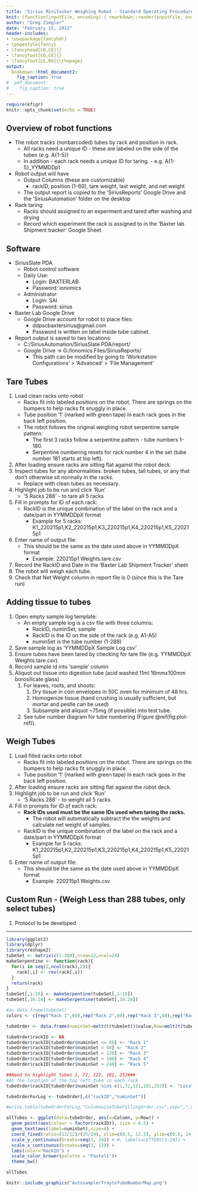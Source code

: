 ```yaml
---
title: "Sirius MiniTasker Weighing Robot - Standard Operating Procedure"
knit: (function(inputFile, encoding) { rmarkdown::render(inputFile, encoding = encoding, output_file = file.path(dirname(inputFile), 'SiriusAutomationWeighingRobotProcedure.html')) })
author: "Greg Ziegler"
date: "February 15, 2022"
header-includes:
- \usepackage{fancyhdr}
- \pagestyle{fancy}
- \fancyhead[CO,CE]{}
- \fancyfoot[CO,CE]{}
- \fancyfoot[LE,RO]{\thepage}
output: 
  bookdown::html_document2:
    fig_caption: true
#  pdf_document:
#    fig_caption: true
---
```


```r
require(kfigr)
knitr::opts_chunk$set(echo = TRUE)
```

## Overview of robot functions

* The robot tracks (nonbarcoded) tubes by rack and position in rack.
    * All racks need a unique ID - these are labeled on the side of the tubes (e.g. A{1-5})
    * In addition - each rack needs a unique ID for taring. - e.g. A{1-5}_YYMMDDp1
* Robot output will have 
    * Output Columns (these are customizable)
      * rackID, position (1-60), tare weight, last weight, and net weight
    * The output report is copied to the 'SiriusReports' Google Drive and the 'SiriusAutomation' folder on the desktop
* Rack taring
    * Racks should assigned to an experiment and tared after washing and drying
    * Record which experiment the rack is assigned to in the 'Baxter lab Shipment tracker' Google Sheet

## Software

* SiriusSlate PDA
    * Robot control software
    * Daily Use:
      * Login: BAXTERLAB
      * Password: ionomics
    * Administrator:
      * Login: SAI
      * Password: sirius
* Baxter Lab Google Drive
    * Google Drive account for robot to place files:
      * ddpscbaxtersirius@gmail.com 
      * Password is written on label inside tube cabinet.
* Report output is saved to two locations:
    * C:/SiriusAutomation/SiriusSlate PDA/report/
    * Google Drive -> G:/Ionomics Files/SiriusReports/
      * This path can be modified by going to 'Workstation Configurations' > 'Advanced' > 'File Management'
    
## Tare Tubes

1. Load clean racks onto robot
    * Racks fit into labeled positions on the robot. There are springs on the bumpers to help racks fit snuggly in place.
    * Tube position '1' (marked with green tape) in each rack goes in the back left position.
    * The robot follows the original weighing robot serpentine sample pattern:
        * The first 3 racks follow a serpentine pattern - tube numbers 1-180.
        * Serpentine numbering resets for rack number 4 in the set (tube number 181 starts at top left).
1. After loading ensure racks are sitting flat against the robot deck.
1. Inspect tubes for any abnormalities: broken tubes, tall tubes, or any that don't otherwise sit normally in the racks.
    * Replace with clean tubes as necessary.
1. Highlight job to be run and click 'Run'
    * '5 Racks 288' - to tare all 5 racks
1. Fill in prompts for ID of each rack:
    * RackID is the unique combination of the label on the rack and a date/part in YYMMDDpX format
      * Example for 5 racks: K1_220215p1,K2_220215p1,K3_220215p1,K4_220215p1,K5_220215p1
1. Enter name of output file:
    * This should be the same as the date used above in YYMMDDpX format
      * Example: 220215p1 Weights.tare.csv
1. Record the RackID and Date in the 'Baxter Lab Shipment Tracker' sheet
1. The robot will weigh each tube.
1. Check that Net Weight column in report file is 0 (since this is the Tare run)

## Adding tissue to tubes

1. Open empty sample log template:
    * An empty sample log is a csv file with three columns:
      * RackID, numinSet, sample
      * RackID is the ID on the side of the rack (e.g. A1-A5)
      * numinSet is the tube number (1-288)
1. Save sample log as 'YYMMDDpX Sample Log.csv'
1. Ensure tubes have been tared by checking for tare file (e.g. YYMMDDpX Weights.tare.csv)
1. Record sample id into 'sample' column
1. Aliquot out tissue into digestion tube (acid washed 11ml 16mmx100mm borosilicate glass)
    1. For leaves, roots, and shoots:
        1. Dry tissue in coin envelopes in 50C oven for minimum of 48 hrs.
        1. Homogenize tissue (hand crushing is usually sufficient, but mortar and pestle can be used)
        1. Subsample and aliquot ~75mg (if possible) into test tube.
    1. See tube number diagram for tube numbering (Figure \@ref(fig:plot-ref)).

## Weigh Tubes

1. Load filled racks onto robot
    * Racks fit into labeled positions on the robot. There are springs on the bumpers to help racks fit snuggly in place.
    * Tube position '1' (marked with green tape) in each rack goes in the back left position.
1. After loading ensure racks are sitting flat against the robot deck.
1. Highlight job to be run and click 'Run'
    * '5 Racks 288' - to weight all 5 racks
1. Fill in prompts for ID of each rack:
    * **Rack IDs used must be the same IDs used when taring the racks.**
      * The robot will automatically subtract the the weights and calculate net weight of samples.
    * RackID is the unique combination of the label on the rack and a date/part in YYMMDDpX format
      * Example for 5 racks: K1_220215p1,K2_220215p1,K3_220215p1,K4_220215p1,K5_220215p1
1. Enter name of output file:
    * This should be the same as the date used above in YYMMDDpX format
      * Example: 220215p1 Weights.csv

## Custom Run - (Weigh Less than 288 tubes, only select tubes)

1. Protocol to be developed

------



```r
library(ggplot2)
library(dplyr)
library(reshape2)
tubeSet <- matrix(c(1:288),nrow=12,ncol=24)
makeSerpentine <- function(rack){
  for(i in seq(2,ncol(rack),2)){
    rack[,i] <- rev(rack[,i])
  }
  return(rack)
}
tubeSet[,1:15] <- makeSerpentine(tubeSet[,1:15])
tubeSet[,16:24] <- makeSerpentine(tubeSet[,16:24])

#as.data.frame(tubeSet)
colors <- c(rep("Rack 1",60),rep("Rack 2",60),rep("Rack 3",60),rep("Rack 4",60),rep("Rack 5",48))

tubeOrder <- data.frame(numinSet=melt(t(tubeSet))$value,Row=melt(t(tubeSet))$Var1,Column=melt(t(tubeSet))$Var2)

tubeOrder$rackID <- NA
tubeOrder$rackID[tubeOrder$numinSet <= 60] <- "Rack 1"
tubeOrder$rackID[tubeOrder$numinSet > 60] <- "Rack 2"
tubeOrder$rackID[tubeOrder$numinSet > 120] <- "Rack 3"
tubeOrder$rackID[tubeOrder$numinSet > 180] <- "Rack 4"
tubeOrder$rackID[tubeOrder$numinSet > 240] <- "Rack 5"

##Need to highlight tubes 1, 72, 121, 181, 252###
#As the location of the top left tube in each rack
tubeOrder$rackID[tubeOrder$numinSet %in% c(1,72,121,181,252)] <- "Location Marked\nwith Green Sticker"

tubeOrderForLog <- tubeOrder[,c("rackID","numinSet")]

#write.table(tubeOrderForLog,"ColumnwiseTubeFillingOrder.csv",sep=",",row.names=F,col.names=T)

allTubes <- ggplot(data=tubeOrder, aes(x=Column, y=Row)) +
  geom_point(aes(colour = factor(rackID)), size = 8.5) + 
  geom_text(aes(label=numinSet),size=4) +
  coord_fixed(ratio=(13/12)/(25/24), xlim=c(0.5, 12.5), ylim=c(0.5, 24.5)) +
  scale_y_continuous(breaks=seq(1, 24)) + #, labels=LETTERS[1:24]) +
  scale_x_continuous(breaks=seq(1, 12)) +
  labs(color="RackID") +
  scale_color_brewer(palette = "Pastel1")+
  theme_bw()

allTubes

```


```r
knitr::include_graphics("AutosamplerTraytoTubeNumberMap.png")
```


<!-- # ```{r plot-ref, fig.cap="Tube numbers in the standard 288 test tubes.", echo=FALSE} -->
<!-- # knitr::include_graphics("TubeNumberinginRack.png") -->
<!-- # ``` -->

